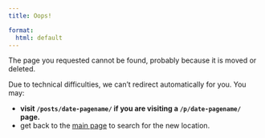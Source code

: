 ```yaml
---
title: Oops!

format:
  html: default
---
```


The page you requested cannot be found, probably because it is moved or deleted.

Due to technical difficulties, we can't redirect automatically for you. You may:

- **visit `/posts/date-pagename/` if you are visiting a `/p/date-pagename/` page.**
- get back to the [main page](/) to search for the new location.

